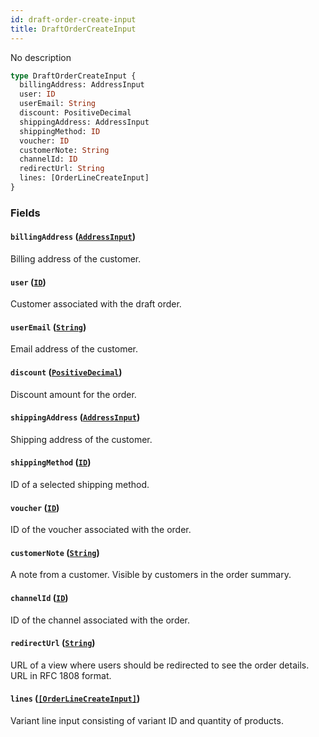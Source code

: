 ```yaml
---
id: draft-order-create-input
title: DraftOrderCreateInput
---
```


No description

```graphql
type DraftOrderCreateInput {
  billingAddress: AddressInput
  user: ID
  userEmail: String
  discount: PositiveDecimal
  shippingAddress: AddressInput
  shippingMethod: ID
  voucher: ID
  customerNote: String
  channelId: ID
  redirectUrl: String
  lines: [OrderLineCreateInput]
}
```

### Fields

#### `billingAddress` ([`AddressInput`](../../../developer/api-reference/inputs/address-input))

Billing address of the customer.

#### `user` ([`ID`](../../../developer/api-reference/scalars/id))

Customer associated with the draft order.

#### `userEmail` ([`String`](../../../developer/api-reference/scalars/string))

Email address of the customer.

#### `discount` ([`PositiveDecimal`](../../../developer/api-reference/scalars/positive-decimal))

Discount amount for the order.

#### `shippingAddress` ([`AddressInput`](../../../developer/api-reference/inputs/address-input))

Shipping address of the customer.

#### `shippingMethod` ([`ID`](../../../developer/api-reference/scalars/id))

ID of a selected shipping method.

#### `voucher` ([`ID`](../../../developer/api-reference/scalars/id))

ID of the voucher associated with the order.

#### `customerNote` ([`String`](../../../developer/api-reference/scalars/string))

A note from a customer. Visible by customers in the order summary.

#### `channelId` ([`ID`](../../../developer/api-reference/scalars/id))

ID of the channel associated with the order.

#### `redirectUrl` ([`String`](../../../developer/api-reference/scalars/string))

URL of a view where users should be redirected to see the order details. URL in RFC 1808 format.

#### `lines` ([`[OrderLineCreateInput]`](../../../developer/api-reference/inputs/order-line-create-input))

Variant line input consisting of variant ID and quantity of products.
